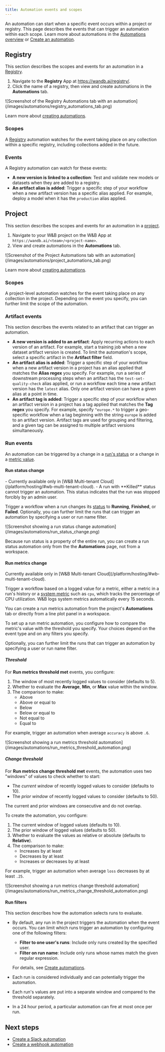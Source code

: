```yaml
---
title: Automation events and scopes
---
```


<Info>
<EnterpriseCloudOnly/>
</Info>

An automation can start when a specific event occurs within a project or registry. This page describes the events that can trigger an automation within each scope. Learn more about automations in the [Automations overview](/models/automations/) or [Create an automation](/models/automations/create-automations/).

## Registry
This section describes the scopes and events for an automation in a [Registry](/models/registry/).

1. Navigate to the **Registry** App at https://wandb.ai/registry/.
1. Click the name of a registry, then view and create automations in the **Automations** tab.

<Frame>
![Screenshot of the Registry Automations tab with an automation](/images/automations/registry_automations_tab.png)
</Frame>

Learn more about [creating automations](/models/automations/create-automations/).

### Scopes
A [Registry](/models/registry/) automation watches for the event taking place on any collection within a specific registry, including collections added in the future.

### Events <a id="registry-events"></a>
A Registry automation can watch for these events:
- **A new version is linked to a collection**: Test and validate new models or datasets when they are added to a registry.
- **An artifact alias is added**: Trigger a specific step of your workflow when a new artifact version has a specific alias applied. For example, deploy a model when it has the `production` alias applied.

## Project
This section describes the scopes and events for an automation in a [project](/models/track/project-page/).

1. Navigate to your W&B project on the W&B App at `https://wandb.ai/<team>/<project-name>`.
1. View and create automations in the **Automations** tab.

<Frame>
![Screenshot of the Project Automations tab with an automation](/images/automations/project_automations_tab.png)
</Frame>

Learn more about [creating automations](/models/automations/create-automations/).

### Scopes
A project-level automation watches for the event taking place on any collection in the project. Depending on the event you specify, you can further limit the scope of the automation.

### Artifact events
This section describes the events related to an artifact that can trigger an automation.

- **A new version is added to an artifact**: Apply recurring actions to each version of an artifact. For example, start a training job when a new dataset artifact version is created. To limit the automation's scope, select a specific artifact in the **Artifact filter** field.
- **An artifact alias is added**: Trigger a specific step of your workflow when a new artifact version in a project has an alias applied that matches the **Alias regex** you specify. For example, run a series of downstream processing steps when an artifact has the `test-set-quality-check` alias applied, or run a workflow each time a new artifact version has the `latest` alias. Only one artifact version can have a given alias at a point in time.
- **An artifact tag is added**: Trigger a specific step of your workflow when an artifact version in a project has a tag applied that matches the **Tag regex** you specify. For example, specify `^europe.*` to trigger a geo-specific workflow when a tag beginning with the string `europe` is added to an artifact version. Artifact tags are used for grouping and filtering, and a given tag can be assigned to multiple artifact versions simultaneously.

### Run events
An automation can be triggered by a change in a [run's status](/models/#run-states) or a change in a [metric value](/models/track/log/#what-data-is-logged-with-specific-wb-api-calls).

#### Run status change
<Note>
- Currently available only in [W&B Multi-tenant Cloud](/platform/hosting/#wb-multi-tenant-cloud).
- A run with **Killed** status cannot trigger an automation. This status indicates that the run was stopped forcibly by an admin user.
</Note>

Trigger a workflow when a run changes its [status](/models/runs/#run-states) to **Running**, **Finished**, or **Failed**. Optionally, you can further limit the runs that can trigger an automation by specifying a user or run name filter.

<Frame>
![Screenshot showing a run status change automation](/images/automations/run_status_change.png)
</Frame>

Because run status is a property of the entire run, you can create a run status automation only from the the **Automations** page, not from a workspace.

#### Run metrics change
<Note>
Currently available only in [W&B Multi-tenant Cloud](/platform/hosting/#wb-multi-tenant-cloud).
</Note>

Trigger a workflow based on a logged value for a metric, either a metric in a run's history or a [system metric](/models/ref/python/experiments/system-metrics) such as `cpu`, which tracks the percentage of CPU utilization. W&B logs system metrics automatically every 15 seconds.

You can create a run metrics automation from the project's **Automations** tab or directly from a line plot panel in a workspace.

To set up a run metric automation, you configure how to compare the metric's value with the threshold you specify. Your choices depend on the event type and on any filters you specify.

Optionally, you can further limit the runs that can trigger an automation by specifying a user or run name filter.

##### Threshold
For **Run metrics threshold met** events, you configure:
1. The window of most recently logged values to consider (defaults to 5).
1. Whether to evaluate the **Average**, **Min**, or **Max** value within the window.
1. The comparison to make:
      - Above
      - Above or equal to
      - Below
      - Below or equal to
      - Not equal to
      - Equal to

For example, trigger an automation when average `accuracy` is above `.6`.

<Frame>
![Screenshot showing a run metrics threshold automation](/images/automations/run_metrics_threshold_automation.png)
</Frame>

##### Change threshold
For **Run metrics change threshold met** events, the automation uses two "windows" of values to check whether to start:

- The _current window_ of recently logged values to consider (defaults to 10).
- The _prior window_ of recently logged values to consider (defaults to 50).

The current and prior windows are consecutive and do not overlap.

To create the automation, you configure:
1. The current window of logged values (defaults to 10).
1. The prior window of logged values (defaults to 50).
1. Whether to evaluate the values as relative or absolute (defaults to **Relative**).
1. The comparison to make:
      - Increases by at least
      - Decreases by at least
      - Increases or decreases by at least

For example, trigger an automation when average `loss` decreases by at least `.25`.

<Frame>
![Screenshot showing a run metrics change threshold automation](/images/automations/run_metrics_change_threshold_automation.png)
</Frame>

#### Run filters
This section describes how the automation selects runs to evaluate.

- By default, any run in the project triggers the automation when the event occurs. You can limit which runs trigger an automation by configuring one of the following filters: 
  - **Filter to one user's runs**: Include only runs created by the specified user.
  - **Filter on run name**: Include only runs whose names match the given regular expression.

  For details, see [Create automations](/models/automations/create-automations/).
- Each run is considered individually and can potentially trigger the automation.
- Each run's values are put into a separate window and compared to the threshold separately.
- In a 24 hour period, a particular automation can fire at most once per run.

## Next steps
- [Create a Slack automation](/models/automations/create-automations/slack/)
- [Create a webhook automation](/models/automations/create-automations/webhook/)
